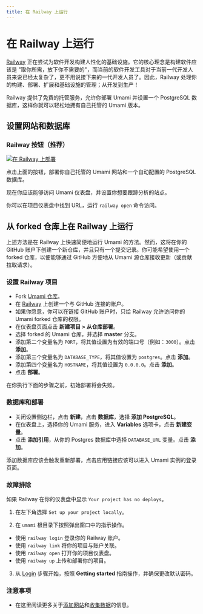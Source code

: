 ```yaml
---
title: 在 Railway 上运行
---
```


# 在 Railway 上运行

[Railway](https://railway.app/) 正在尝试为软件开发构建人性化的基础设施。它的核心理念是构建软件应该是 "取你所需，放下你不需要的"，而当前的软件开发工具对于当前一代开发人员来说已经太复杂了，更不用说接下来的一代开发人员了。因此，Railway 处理你的构建、部署、扩展和基础设施的管理；从开发到生产！

Railway 提供了免费的托管服务，允许你部署 Umami 并设置一个 PostgreSQL 数据库，这样你就可以轻松地拥有自己托管的 Umami 版本。

## 设置网站和数据库

### Railway 按钮（推荐）

[![在 Railway 上部署](https://railway.app/button.svg)](https://railway.app/new/template/umami-analytics)

点击上面的按钮，部署你自己托管的 Umami 网站和一个自动配置的 PostgreSQL 数据库。

现在你应该能够访问 Umami 仪表盘，并设置你想要跟踪分析的站点。

你可以在项目仪表盘中找到 URL，运行 `railway open` 命令访问。

## 从 forked 仓库上在 Railway 上运行

上述方法是在 Railway 上快速简便地运行 Umami 的方法。然而，这将在你的 GitHub 账户下创建一个新仓库，并且只有一个提交记录。你可能希望使用一个 forked 仓库，以便能够通过 GitHub 方便地从 Umami 源仓库接收更新（或贡献拉取请求）。

### 设置 Railway 项目

- Fork [Umami 仓库](https://github.com/umami-software/umami)。
- 在 [Railway](https://railway.app/) 上创建一个与 GitHub 连接的账户。
- 如果你愿意，你可以在链接 GitHub 账户时，只给 Railway 允许访问你的 Umami forked 仓库的权限。
- 在仪表盘页面点击 **新建项目 > 从仓库部署**。
- 选择 forked 的 Umami 仓库，并选择 **master** 分支。
- 添加第二个变量名为 `PORT`，将其值设置为有效的端口号（例如：`3000`）。点击 **添加**。
- 添加第三个变量名为 `DATABASE_TYPE`，将其值设置为 `postgres`。点击 **添加**。
- 添加第四个变量名为 `HOSTNAME`，将其值设置为 `0.0.0.0`。点击 **添加**。
- 点击 **部署**。

在你执行下面的步骤之前，初始部署将会失败。

### 数据库和部署

- 关闭设置侧边栏，点击 **新建**，点击 **数据库**，选择 **添加 PostgreSQL**。
- 在仪表盘上，选择你的 Umami 服务，进入 **Variables** 选项卡，点击 **新建变量**。
- 点击 **添加引用**，从你的 Postgres 数据库中选择 `DATABASE_URL` 变量。点击 **添加**。

添加数据库应该会触发重新部署，点击应用链接应该可以进入 Umami 实例的登录页面。

### 故障排除

如果 Railway 在你的仪表盘中显示 `Your project has no deploys`。

1. 在左下角选择 `Set up your project locally`。

2. 在 `umami` 根目录下按照弹出窗口中的指示操作。

- 使用 `railway login` 登录你的 Railway 账户。
- 使用 `railway link` 将你的项目与账户关联。
- 使用 `railway open` 打开你的项目仪表盘。
- 使用 `railway up` 上传和部署你的项目。

3. 从 [Login](/docs/login) 步骤开始，按照 **Getting started** 指南操作，并确保更改默认密码。

### 注意事项

- 在这里阅读更多关于[添加网站](https://umami.is/docs/add-a-website)和[收集数据](https://umami.is/docs/collect-data)的信息。
